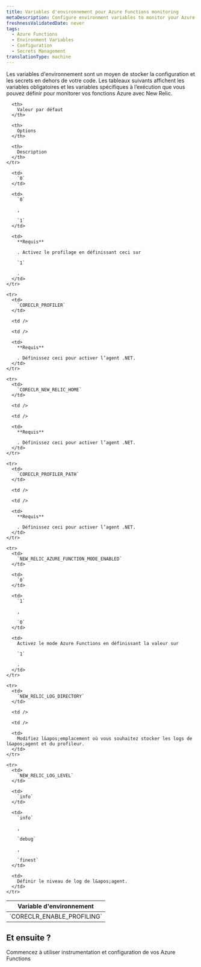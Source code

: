 ```yaml
---
title: Variables d'environnement pour Azure Functions monitoring
metaDescription: Configure environment variables to monitor your Azure functions with New Relic
freshnessValidatedDate: never
tags:
  - Azure Functions
  - Environment Variables
  - Configuration
  - Secrets Management
translationType: machine
---
```


Les variables d&apos;environnement sont un moyen de stocker la configuration et les secrets en dehors de votre code. Les tableaux suivants affichent les variables obligatoires et les variables spécifiques à l’exécution que vous pouvez définir pour monitorer vos fonctions Azure avec New Relic.

<table>
  <thead>
    <tr>
      <th>
        Variable d&apos;environnement
      </th>

      <th>
        Valeur par défaut
      </th>

      <th>
        Options
      </th>

      <th>
        Description
      </th>
    </tr>
  </thead>

  <tbody>
    <tr>
      <td>
        `CORECLR_ENABLE_PROFILING`
      </td>

      <td>
        `0`
      </td>

      <td>
        `0`

        , 

        `1`
      </td>

      <td>
        **Requis**

        . Activez le profilage en définissant ceci sur 

        `1`

        .
      </td>
    </tr>

    <tr>
      <td>
        `CORECLR_PROFILER`
      </td>

      <td />

      <td />

      <td>
        **Requis**

        . Définissez ceci pour activer l’agent .NET.
      </td>
    </tr>

    <tr>
      <td>
        `CORECLR_NEW_RELIC_HOME`
      </td>

      <td />

      <td />

      <td>
        **Requis**

        . Définissez ceci pour activer l’agent .NET.
      </td>
    </tr>

    <tr>
      <td>
        `CORECLR_PROFILER_PATH`
      </td>

      <td />

      <td />

      <td>
        **Requis**

        . Définissez ceci pour activer l’agent .NET.
      </td>
    </tr>

    <tr>
      <td>
        `NEW_RELIC_AZURE_FUNCTION_MODE_ENABLED`
      </td>

      <td>
        `0`
      </td>

      <td>
        `1`

        , 

        `0`
      </td>

      <td>
        Activez le mode Azure Functions en définissant la valeur sur 

        `1`

        .
      </td>
    </tr>

    <tr>
      <td>
        `NEW_RELIC_LOG_DIRECTORY`
      </td>

      <td />

      <td />

      <td>
        Modifiez l&apos;emplacement où vous souhaitez stocker les logs de l&apos;agent et du profileur.
      </td>
    </tr>

    <tr>
      <td>
        `NEW_RELIC_LOG_LEVEL`
      </td>

      <td>
        `info`
      </td>

      <td>
        `info`

        , 

        `debug`

        , 

        `finest`
      </td>

      <td>
        Définir le niveau de log de l&apos;agent.
      </td>
    </tr>
  </tbody>
</table>

## Et ensuite ?

<DocTiles>
  <DocTile title="Install and configure Azure Functions monitoring" path="/docs/serverless-function-monitoring/azure-function-monitoring/install-serverless-azure-monitoring">Commencez à utiliser instrumentation et configuration de vos Azure Functions</DocTile>
</DocTiles>